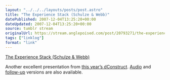 ```yaml
---
layout: "../../../layouts/posts/post.astro"
title: "The Experience Stack (Schulze & Webb)"
datePublished: 2007-12-04T13:25:20+00:00
dateUpdated: 2007-12-04T13:25:20+00:00
source: tumblr stream
originalUrl: https://stream.anglepoised.com/post/20793271/the-experience-stack-schulze-webb
tags: ["linklog"]
format: "link"
---
```


[The Experience Stack (Schulze & Webb)][1]

Another excellent presentation from [this year’s dConstruct](http://2007.dconstruct.org/). [Audio](http://2007.dconstruct.org/podcast/06-Matt-Webb.mp3) and [follow-up](http://schulzeandwebb.com/blog/2007/09/09/the-experience-stack-revisited/) versions are also available.

[1]: http://schulzeandwebb.com/2007/stack/
